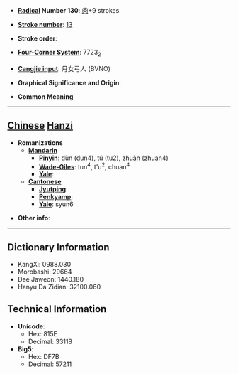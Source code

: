 * '''[[Wiktionary:Chinese radical index| Radical]] Number 130''': [[Wiktionary:Chinese radical index 肉|肉]]+9 strokes

* '''[[Wiktionary:Chinese total strokes index|Stroke number]]''': [[Wiktionary:Chinese total strokes index 13|13]]

* '''Stroke order''': 

* '''[[Wiktionary:Chinese four corner index|Four-Corner System]]''': 7723<sub>2</sub>

* '''[[Wiktionary:Chinese Cangjie index|Cangjie input]]''': 月女弓人 (BVNO)

* '''Graphical Significance and Origin''': 

* '''Common Meaning'''

----

== [[Chinese]] [[Hanzi]] ==

* '''Romanizations'''
** '''[[Mandarin]]'''
*** '''[[Pinyin]]''': dùn (dun4), tú (tu2), zhuàn (zhuan4)
*** '''[[Wade-Giles]]''': tun<sup>4</sup>, t'u<sup>2</sup>, chuan<sup>4</sup>
*** '''[[Yale]]''': 
** '''[[Cantonese]]'''
*** '''[[Jyutping]]''':
*** '''[[Penkyamp]]''': 
*** '''[[Yale]]''': syun6

* '''Other info''': 

----

== Dictionary Information ==

* KangXi: 0988.030
* Morobashi: 29664
* Dae Jaweon: 1440.180
* Hanyu Da Zidian: 32100.060

== Technical Information ==

* '''Unicode''':
** Hex: 815E
** Decimal: 33118
* '''Big5''':
** Hex: DF7B
** Decimal: 57211